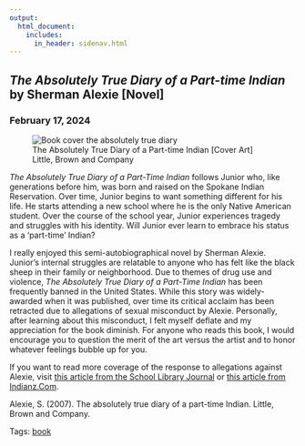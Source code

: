 ```yaml
---
output: 
  html_document:
    includes:
      in_header: sidenav.html
---
```


<!-- Page content -->
<div class="main">
<div class="card">
# <em> The Absolutely True Diary of a Part-time Indian </em> by Sherman Alexie [Novel]
### February 17, 2024

<figure>
<img class="cover" src="./media/cover-absolutely_true_diary.jpg" alt="Book cover the absolutely true diary">
<figcaption> The Absolutely True Diary of a Part-time Indian [Cover Art] Little, Brown and Company </figcaption>
</figure>

*The Absolutely True Diary of a Part-Time Indian* follows Junior who, like generations before him, was born and raised on the Spokane Indian Reservation. Over time, Junior begins to want something different for his life. He starts attending a new school where he is the only Native American student. Over the course of the school year, Junior experiences tragedy and struggles with his identity. Will Junior ever learn to embrace his status as a ‘part-time’ Indian?

I really enjoyed this semi-autobiographical novel by Sherman Alexie. Junior’s internal struggles are relatable to anyone who has felt like the black sheep in their family or neighborhood. Due to themes of drug use and violence, *The Absolutely True Diary of a Part-Time Indian* has been frequently banned in the United States. While this story was widely-awarded when it was published, over time its critical acclaim has been retracted due to allegations of sexual misconduct by Alexie. Personally, after learning about this misconduct, I felt myself deflate and my appreciation for the book diminish. For anyone who reads this book, I would encourage you to question the merit of the art versus the artist and to honor whatever feelings bubble up for you.

If you want to read more coverage of the response to allegations against Alexie, visit
[this article from the School Library Journal](https://www.slj.com/story/aila-rescinds-sherman-alexies-2008-ya-book-year-award) or [this article from Indianz.Com](https://indianz.com/News/2018/03/21/sherman-alexie-a-role-model-no-more-as-n.asp).

Alexie, S. (2007). The absolutely true diary of a part-time Indian. Little, Brown and Company.

Tags: <a href="tags-book.html">book</a> 

</div>
</div>
